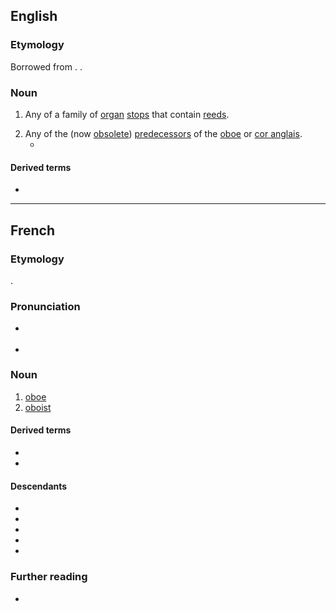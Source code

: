 ==English==

===Etymology===
Borrowed from {{bor|en|fr|hautbois}}. {{doublet|en|oboe|hautboy}}.

===Noun===
{{en-noun|hautbois}}

# Any of a family of [[organ]] [[stop]]s that contain [[reed]]s.
#: {{syn|en|oboe}}
# Any of the (now [[obsolete]]) [[predecessor]]s of the [[oboe]] or [[cor anglais]].
#* {{RQ:Wilde Dorian Gray|[http://www.gutenberg.org/files/4078/4078-h/4078-h.htm Chapter 3]|text=Then [her voice] became a little louder, and sounded like a flute or a distant '''hautbois'''.}}

====Derived terms====
* {{l|en|hautboist}}

----

==French==

===Etymology===
{{univerbation|fr|haut|bois|t1=high (pitched)|t2=wood(wind)}}.

===Pronunciation===
* {{fr-asph}} {{fr-IPA|haut-bois}}
* {{audio|fr|LL-Q150 (fra)-WikiLucas00-hautbois.wav|Audio}}

===Noun===
{{fr-noun|m}}

# [[oboe]]
# [[oboist]]

====Derived terms====
* {{l|fr|hautbois d'amour}}
* {{l|fr|hautboïste}}

====Descendants====
* {{descendant|en|hautboy|bor=1}}
* {{descendant|it|oboè|bor=1}}
* {{desctree|ru|гобо́й|bor=1}}
* {{descendant|es|oboe|bor=1}}
* {{descendant|tr|obua|bor=1}}

===Further reading===
* {{R:TLFi}}

{{C|fr|Woodwind instruments}}